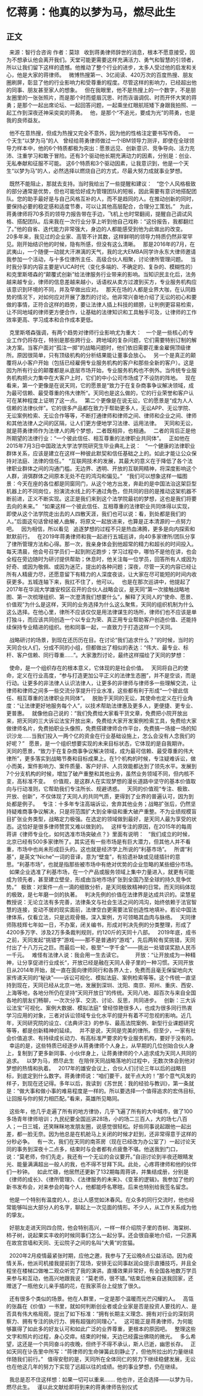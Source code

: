 # 忆蒋勇：他真的以梦为马，燃尽此生
## 正文
 
来源：智行合咨询
作者：莫琼
 
收到蒋勇律师辞世的消息，根本不愿意接受，因为不想承认他会离开我们。天堂可能更需要这样充满活力、勇气和智慧的引领者，所以让我们留下这样的遗憾。他推动了整个行业的进步，太多人受过他的启发和关心，他是大家的蒋律师。
 
微博热搜第一、3亿阅读、420万次的百度热搜、朋友圈刷屏，彰显了他的行业影响力和受尊重的程度。尽管这样的影响力，已经超出他的同事、朋友甚至家人的想象。
 
但在我眼里，他不是热搜上的一个数字，不是朋友圈里的一张张照片，而是那个时而蹙眉沉思、时而诙谐调侃、时而开怀大笑的蒋勇；是那个一起出席论坛、一起回答问题，一起乘坐红眼航班矮下身跟我拍照、一起工作到深夜还神采奕奕的蒋勇。
 
他，是那个“不追光，要成为光”的蒋勇，也是我的良师益友。
 

 
他不在意热搜，但成为热搜又完全不意外，因为他的性格注定要书写传奇。
 
一个天生“以梦为马”的人
 
曾经给蒋勇律师做过一个IBM领导力测评，即使在全球领导力样本中，他的6个特质都极为突出：愿景远见、创新意识、竞争导向、活力充沛、注重学习和敢于冒险。还有3个驱动他长期充满动力的因素，分别是：创业、无私奉献和征服不可能。
这6个特质和3个驱动因素，让我意识到，他是一个天生“以梦为马”的人，必然选择以燃烧自己的方式，尽最大努力成就事业梦想。
 

 
既然不能阻止，那就去支持。当时我给出了一些提醒和建议：
 
“您个人风格极致的部分通常是优势，但也可能恰好成为管理团队的短板，因此需要有意识地搭配团队。您的助手最好是与自己风格互补的人，而不是趋同的人。在推动创新的同时，要保持必要的稳定感和适度节奏，可以让其他高层配合，合理分工策划。”
 
为此，蒋勇律师将70多页的领导力报告带在手边，飞机上也时常翻阅，提醒自己调试风格、搭配团队。后来我在一次行业分享上听到他自己戏称：“这份报告，我都翻烂了。”他的自省、迭代能力非常强大，身边的人都能感受到他为此做出的改变。
 
20多年来，我见过的企业家、高管不计其数，这样鲜明的领导力特质仍然非常罕见。刚开始结识他的时候，隐有所感，但没有这么清晰。
 
那是2016年的7月，在武夷山，一个随便一动就大汗淋漓的天气，我的北大EMBA同学许永东大律师邀请我参加一个活动，与十多位律所主任、高级合伙人相聚，讨论律所管理问题。
 
当时我分享的内容主要是VUCA时代（变化多端的、不确定的、复杂的、模糊性的）和克里斯塔森的“颠覆式创新”给法律服务行业带来的影响。当知识民主化后，法务越来越专业，律师的信息差越来越小，话语权从卖方过渡到买方，专业服务机构应该意识到环境的不同，并及早做出应对。
 
那天在场的人都是业界大咖，在认同趋势的情况下，对如何应对开展了激烈的讨论。他非常兴奋地介绍了无讼的初心和要做的事情，正符合这样的趋势，要让法律人插上科技的翅膀，让判例更容易检索，让不同地域的律师更方便合作，让基础的法律知识和工具触手可及，让律师的工作效率更高、学习成本和合作成本更低。
 

 
克里斯塔森强调，有两个趋势对律师行业影响尤为重大：
 
一个是一些核心的专业工作仍将存在，特别是那些跨行业、跨地域的复杂问题，它们需要特别订制的解决方案。当客户面对“孤注一掷”的战略问题时，他们依旧需要花重金雇佣顶级律所。原因很简单，只有顶级机构的分析结果能让董事会放心。
 
另一个是真正的颠覆将从小客户开始（包括已经雇佣专业服务机构的客户和那些全新的客户）。这是因为所有行业的颠覆都是从底层市场开始，专业服务机构也不例外。当传统专业服务机构把火力集中在大客户上时，它们的中小公司市场成了不设防的阵地。
 
现在看来，第一个更像是在说天同，它的愿景是“致力于在复杂商事争议解决领域，成为最可信赖、最受尊重的伟大律所“。天同也是这么做的，它的行业荣誉和客户认可在某种程度上证明了这一点。
 
第二个更像是在说无讼，它的愿景是“成为人人信赖的法律伙伴”。它的很多产品都在致力于帮助更多人，无讼APP、无讼学院、无讼案例检索、无讼合作等等，不断打通律师和律师之间、律师和企业之间、律师和其他法律人之间的区隔，让人们更方便地学习法律、运用法律。
 
天同和无讼，就是蒋勇律师作为法律人的两个梦想，二者既相异，也相通。
 
二者的背后正是他所期望的法律行业：“一个彼此信任、相互尊重的法律职业共同体”。
 
正如他在2015年7月3日中国政法大学法学院研究生毕业典礼上说：
 
“一个健康的法律职业群体关系，应该是建立在这样一种彼此默契和信任基础之上的。如此才能让公众保持对法庭、法律的信任。”
 
“互联网技术的发展，其最大的意义在于降低了各个法律职业群体之间的沟通门槛。无边界、透明、开放的互联网精神，将深度影响这个人群，消弭群体之间原本无处不在的鸿沟和偏见。”
 
“我们可以想象这样一幅图景：今天在座的各位都是同窗同门，从这个地方出发，奔赴的是中国法治这架巨型机器上的不同岗位，扮演流水线上的不通过角色，但共同的目的是推动这架机器不断前进，正义不断实现。这正是我们来到这个法学院最初的梦想，这也是我们将要去向的未来。”
 
“如果这样一个彼此信任、互相尊重的法律职业共同体得以实现，即使从这个法学院走出去的人四散天涯，我们也可以说：看，到处都是我们的人。”后面这句话曾经被人曲解，将原文一起放进来，也算是正本清源的一点努力吧。
 
因为相信，所以看见
 
追逐梦想的过程不只是热血沸腾，更多是向内探索和默默前行。
 
在2019年蒋勇律师和我一起进行五城巡讲，向40多家律所/团队分享了律所管理方法和心得。那一次，我亲身体会到他超常的精力和超长的时间投入。每天清晨，他会号召学员们一起到附近跑步；学习过程中，哪怕不是他在讲，也会全程在旁边随时为研讨提供帮助；休息时，他关注每一位学员，回答所有人或因为好奇、或因为敬佩、或因为迷茫，提出的各种问题；深夜，尽管一天的内容已经让所有人精疲力尽，还愿意留下有精力的人深度夜谈，让大家在尽可能短的时间内收获更多。五城连轴下来，我扛不住了，他可以。
 
也是在那次巡讲中，他提起了2017年在华润大学雄安校区召开的合伙人战略会议，是天同“第一次接触战略地图、第一次梳理组织、第一次澄清我们想要什么”，解释了天同人的“使命、愿景、价值观”为什么是这样，天同的业务选择为什么这么聚焦，天同的组织机制为什么这么选择。在他心里，律所不应该仅仅是用法律谋生的场所，律师们也不应该是单打独斗，而应该共同创造一个以专业为荣、真正用专业帮助客户创造价值、还能持续保持专业精进的组织。他和同事一起，一直致力于打造这样一个天同。
 
 



 
战略研讨的场景，到现在还历历在目。在讨论“我们追求什么？”的时候，当时的天同合伙人们，分成不同的小组，但都做出了相似的表达：“伟大、最专业、标杆、客户信赖、同行尊重……”。大家激烈讨论，最终这样描绘了天同的梦想：
 

 
使命，是一个组织存在的根本意义，它体现的是社会价值。
 
天同将自己的使命，定义在行业高度，“参与打造更加公平正义的法律生态圈”，并不是空谈，而是行动。让更多的非法律人认识法律人，让更多的非律师与律师多一些理解交流，让律师和律师之间多一些交流分享提升行业水准，这些都有利于形成“一个彼此信任、相互尊重的法律职业共同体”。
 
脱胎于天同的无讼，其使命也定义在行业角度：“让法律更好地服务每个人”，以技术帮助法律惠及更多人，更便捷、更专业、更普惠。
 
就像他自己说的：“我们免费给大家看干货文章，免费把小院开放出来，把天同的三大诉讼法宝开放出来，免费给大家开发案例检索工具，免费给大家做律师名片，免费拍职业头像照，免费搭建律师合作平台，免费搞一场接一场的知识沙龙……当我们投入一两个亿的资金在行业基础设施上，怎么会没有人念我们的好呢？”
 
愿景，是一个组织想要实现的未来目标状态，它体现的是自我期许。
 
天同的愿景，“致力于在复杂商事争议解决领域，成为最可信赖、最受尊重的伟大律所”，更多落实到战略节奏和目标成果上。在1个机构的时候，专注疑难诉讼，做小而美，案件影响力、案件质量、客户好评、人员效能都达到了领先水平。发展到7个分支机构的时候，增加了破产重整和其他业务，虽然业务领域不同，但内核不变，高标准不变。
 
价值观，是这群人在实现梦想的漫长道路中坚守的基本价值取向与行动准则，它帮助我们专注所长、规避诱惑。
 
天同的价值观“专注、极致、开放、创新”，不仅体现了天同人的共同气质，更得到了业界的普遍认可，因为到处都是例子。
 
专注：十多年专注高端诉讼，舍弃其他业务；战略扩张后，仍然坚持疑难商事争议解决，只是将范围扩大到全审级和重大破产重整。不为业绩规模盲目扩张业务类型，战略定力极强。在选定的领域做到最好，是天同人最为享受的状态。这恰好是很多律师赞赏又难以做到的。
 
这样专注的原因，在2015年的每周蒋讲《律师专业化，如何选准市场突破点？》里面有说明：
 
“我们成立的时候，北京已经有500多家律所了。其实还有一些市场是有巨大潜力，但其他人并不看重，市场中也尚未形成巨头的。这也就是经济学上所说的“利基市场”。
 
所谓“利基”，是英文“Niche”一词的音译，意为“壁龛”，有拾遗补缺或见缝插针的意思。“利基市场”，也就是指那些被市场中有绝对优势的企业忽略的某些细分市场。
 
如果企业选准了利基市场，在一个产品或服务领域上集中力量进入，就更有可能成为领先者，甚至建立壁垒，形成由当地市场扩张到全国乃至全球的持久竞争优势。”
 
极致：对案件一点一滴的细致分析，是天同极致精神的日常。而天同码体现的极致，是七年磨一剑的执著。
 
判决先例的价值在法律界是达成共识的。梁慧星教授说：无论立法有多完善，法律条文与社会生活之间的鸿沟，始终依赖于法官智慧的连接，变动不居的现实面前，法律空白更需要法官创造性地填补。若论中国法律体系，仅看立法，只是远观骨骼，深入案例，方可领略其血肉与脉络。
 
天同律师陈枝辉七年如一日，不办案，闭关编书，形成对判决先例的分类整理，形成了4200多万字、涉及2万多条裁判规则，约120斤的天同十八部。
 
2019年底，成书之前，天同发起“挑错字”游戏——那不是普通的“游戏”，先后两轮有奖挑错，天同付出了十八万元之巨。而最后一轮，极至“一字千金”——挑出一处错误奖励人民币一千元。
 
难怪有法律人说：我会用一生去读它。
       
开放：“让开放成为一种精神，让分享促进行业成长“，开放已经是融在天同人骨子里的一种习惯。天同开放日从2014年开始，就一直在面向律师同行和各界人士，免费而且毫无保留地向大家传递天同的“秘诀”——诉讼可视化、模拟法庭、案例检索等等。这个传统一直坚持到现在，天同已经从北京一地，发展到深圳、沈阳、南京、郑州、重庆、西安、上海等地，各地分所仍在坚持“天同开放日”的传统。天同八地、超百次与来自全国各地的朋友们畅聊，一次次分享、交流、讨论、反思，共同进步。
 
创新：三大诉讼法宝“可视化、案例大数据、模拟法庭” 曾经惊艳很多人，也成为很多同行热衷学习应用的对象，三者对诉讼领域专业化水平的提升有着不可忽视的影响。近几年，天同研究院的设立、《法典评注》的参与、最高法院案例、新型行业课题研究等等，都是创新精神的延续。
 
并不是说，天同是完美的律所。但至少，一家有社会价值追求、有持续成长动力、有高标准严要求的专业服务机构，要好于没有的。
 
幸运的是，这些特质已经逐步从蒋勇律师个人身上，从早期的几位创始合伙人身上，复制到了更多新同事、小伙伴身上，让蒋勇律师的个人追求成为天同人共同的追求。
 
以梦为马，燃尽此生
 
在陪伴天同战略落地的过程中，无数次体会到他对梦想的热情和执着。
 
2017年的雄安会议上，合伙人们讨论三年以后的战略目标，到底定到什么数字。蒋勇律师说：“咱们要干，就干点大的！”那个意气风发的样子，到现在还记得。多年以后，我读到《苏世民：我的经验与教训》，第一条就是：“做大事和做小事的难易程度是一样的。所以要选择一个值得追求的宏伟目标,让回报与你的努力相匹配。”看来，英雄所见略同。
 

 
这些年，他几乎走遍了所有的地方律协，几乎飞遍了所有的大中城市，做了100多场青年律师培训；九民纪要全国巡讲28场，小的场二三百人，大的场七八百人；一日三城，还笑眯眯地发朋友圈，说感觉很轻松。好些同事说起跟他一起出差，都一脸无奈。因为他总是在机舱马上关闭的时候才赶到，还非常得意于这样的分秒必争。
 
有一次，我们在天同的南茶房（现在已经改为办公室了）一起讨论天同的事务到深夜十二点多，结束时与会者都有点疲惫不堪。他送我到门口，说：“莫老师，你们先走，我还有一个无讼的会议要开。”自诩讨论到半夜还眼睛发光、能量满满超出一般人的我，也不得不甘拜下风。此处，心疼蒋律师和他的伙伴们一秒钟。
 
如此忙碌，他居然还更新了132期每周蒋讲，并集结成册，分别是《律师的成长》、《律所管理》、《法律服务的未来》、《变革的逻辑》。我参加了他的新书发布会，对来参会的每个人，他都能呼名寒暄。后来也特别给我签名留念。
 

 
他是一个特别有温度的人，总让人感觉如沐春风。在众多的同行交流时，他也经常能够叫出大部分人的名字，聊起上一次见面的情形。不少人，从工作关系成为他的挚友。
 



 
好朋友走进天同四合院，他会特别高兴，一样一样介绍院子里的杏树、海棠树、柿子树，说起果实丰收的时候同事们怎么一起分享。还会很自豪地介绍，一只游离在故宫宫墙和天同、无讼院子之间的名叫“大黄”的宫猫。
 

 
2020年2月疫情最紧张时期，应他之邀，我参与了无讼晚8点公益活动。因为疫情关系，他派司机接我提前到了现场，安排无讼同事赵润众提示直播技巧，并且全程坐在楼梯口做唯二观众听完了我的演讲。直播效果非常好，有全国各地数万学员来参与和互动，他高兴地跟我说：“莫老师，很不错。”结束后他亲自送我回家，还赠送了一瓶他女儿亲手插的花，在我家茶台上绽放了很久。
 

 
还有很多个类似的场景。他在人群里，一定是那个温暖而光芒闪耀的人。
 
高瓴的张磊在《价值》一书里，就如何判断创业者或企业家是否是投资人要找的人、是否具有伟大格局观，提出了如下标准：“拥有长期主义理念、拥有对行业的深刻洞察力、拥有专注的执行力、拥有超强的同理心”。
 
这可能正是蒋勇律师，为何能够赢得了如此多的好友认可和如此广泛的业界尊重，更根本的原因吧。
 
整理这些文字和照片的过程，身心交瘁。结束的时候，天边已经露出佛晓的微光。
 
多么希望，这还是一个共同奋斗的夜晚，但终于不得不承认，斯人已逝，幽思长存。
 
正如天同在讣告里中所写：“蒋律师的生命弹簧此刻静止了，但他所拉出的力量继续伴随我们前行。”
 
值得安慰的是，天同所在全体同仁的努力下继续稳健发展，无讼也在他这几年的努力下实现了远超以往的成绩。他的事业梦想，仍在继续。
 

 
我总是忍不住这样想：如果一切可以重来…….
他也许，还会选择——以梦为马，燃尽此生。
 
谨以此文献给即将到来的蒋勇律师告别仪式
